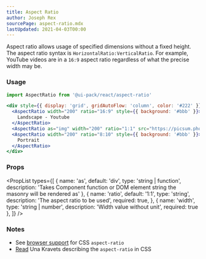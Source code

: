 ```yaml
---
title: Aspect Ratio
author: Joseph Rex
sourcePage: aspect-ratio.mdx
lastUpdated: 2021-04-03T00:00
---
```


Aspect ratio allows usage of specified dimensions without a fixed height. The aspect ratio
syntax is `HorizontalRatio:VerticalRatio`. For example, YouTube videos are in a `16:9`
aspect ratio regardless of what the precise width may be.

### Usage

```jsx
import AspectRatio from '@ui-pack/react/aspect-ratio'
```

```jsx live=true
<div style={{ display: 'grid', gridAutoFlow: 'column', color: '#222' }}>
  <AspectRatio width="200" ratio="16:9" style={{ background: '#bbb' }}>
    Landscape - Youtube
  </AspectRatio>
  <AspectRatio as="img" width="200" ratio="1:1" src="https://picsum.photos/200" />
  <AspectRatio width="200" ratio="8:10" style={{ background: '#bbb' }}>
    Portrait
  </AspectRatio>
</div>
```

### Props

<PropList types={[
  {
    name: 'as',
    default: 'div',
    type: 'string | function',
    description: 'Takes Component function or DOM element string the masonry will be rendered as'
  },
  {
    name: 'ratio',
    default: '1:1',
    type: 'string',
    description: 'The aspect ratio to be used',
    required: true,
  },
  {
    name: 'width',
    type: 'string | number',
    description: 'Width value without unit',
    required: true
  },
]} />

### Notes

- See [browser support][1] for CSS `aspect-ratio`
- [Read][2] Una Kravets describing the `aspect-ratio` in CSS

[1]: https://caniuse.com/?search=aspect-ratio
[2]: https://web.dev/aspect-ratio/

